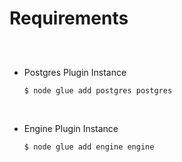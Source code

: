 
<Meta title="Graphql Plugin Docs/Requirements" />

# Requirements

##

<br/>

* Postgres Plugin Instance
    
    ```bash
    $ node glue add postgres postgres
    ```

<br/>

* Engine Plugin Instance
    
    ```bash
    $ node glue add engine engine
    ```
  